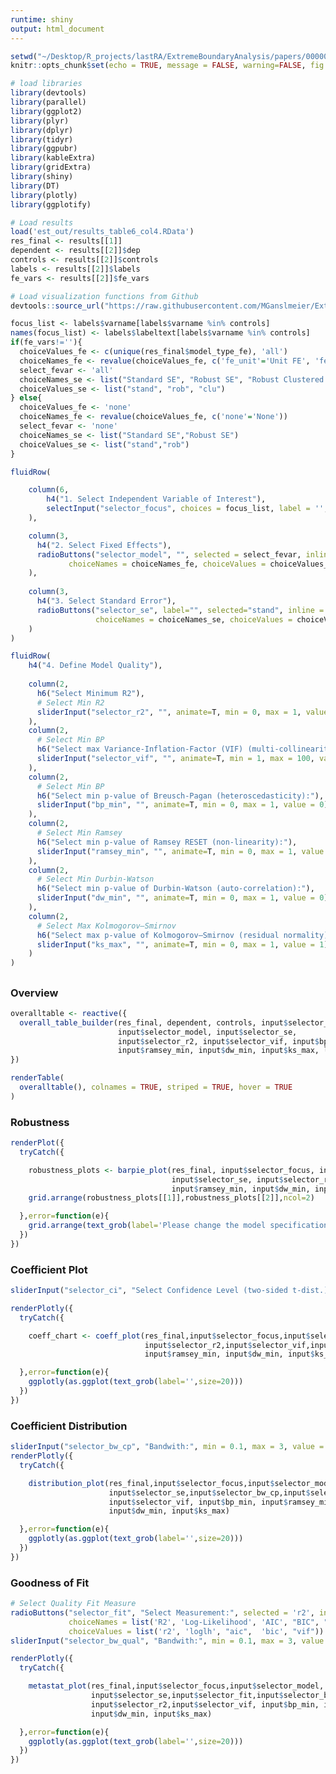```yaml
---
runtime: shiny
output: html_document
---
```


```r
setwd("~/Desktop/R_projects/lastRA/ExtremeBoundaryAnalysis/papers/0000000000")
knitr::opts_chunk$set(echo = TRUE, message = FALSE, warning=FALSE, fig.width=12, root.dir='')
```

```r
# load libraries
library(devtools)
library(parallel)
library(ggplot2) 
library(plyr)
library(dplyr)
library(tidyr)
library(ggpubr)
library(kableExtra)
library(gridExtra)
library(shiny)
library(DT)
library(plotly)
library(ggplotify)
```

```r
# Load results
load('est_out/results_table6_col4.RData')
res_final <- results[[1]]
dependent <- results[[2]]$dep
controls <- results[[2]]$controls
labels <- results[[2]]$labels
fe_vars <- results[[2]]$fe_vars

# Load visualization functions from Github
devtools::source_url("https://raw.githubusercontent.com/MGanslmeier/ExtremeBoundaryAnalysis/master/src/2build_graph/wrapper.R?token=AKADO6G2YTKJ5GLHOLIHSIC56QNRC")
```

```r
focus_list <- labels$varname[labels$varname %in% controls]
names(focus_list) <- labels$labeltext[labels$varname %in% controls]
if(fe_vars!=''){
  choiceValues_fe <- c(unique(res_final$model_type_fe), 'all')
  choiceNames_fe <- revalue(choiceValues_fe, c('fe_unit'='Unit FE', 'fe_time'='Time FE', 'none'='None', 'both'='Both', 'all'='all Models'))
  select_fevar <- 'all'
  choiceNames_se <- list("Standard SE", "Robust SE", "Robust Clustered Unit SE")
  choiceValues_se <- list("stand", "rob", "clu")
} else{
  choiceValues_fe <- 'none'
  choiceNames_fe <- revalue(choiceValues_fe, c('none'='None'))
  select_fevar <- 'none'
  choiceNames_se <- list("Standard SE","Robust SE")
  choiceValues_se <- list("stand","rob")
}

fluidRow(

    column(6,
        h4("1. Select Independent Variable of Interest"),
        selectInput("selector_focus", choices = focus_list, label = '', selected='')
    ),

    column(3,
      h4("2. Select Fixed Effects"),
      radioButtons("selector_model", "", selected = select_fevar, inline = F,
             choiceNames = choiceNames_fe, choiceValues = choiceValues_fe)
    ),
    
    column(3,
      h4("3. Select Standard Error"),
      radioButtons("selector_se", label="", selected="stand", inline = F, 
                   choiceNames = choiceNames_se, choiceValues = choiceValues_se)
    )
)

fluidRow(
    h4("4. Define Model Quality"),
    
    column(2,
      h6("Select Minimum R2"),
      # Select Min R2
      sliderInput("selector_r2", "", animate=T, min = 0, max = 1, value = 0)
    ),
    column(2,
      # Select Min BP
      h6("Select max Variance-Inflation-Factor (VIF) (multi-collinearity)"),
      sliderInput("selector_vif", "", animate=T, min = 1, max = 100, value = 100)
    ),  
    column(2,
      # Select Min BP
      h6("Select min p-value of Breusch-Pagan (heteroscedasticity):"),
      sliderInput("bp_min", "", animate=T, min = 0, max = 1, value = 0)
    ),
    column(2,
      # Select Min Ramsey
      h6("Select min p-value of Ramsey RESET (non-linearity):"),
      sliderInput("ramsey_min", "", animate=T, min = 0, max = 1, value = 0)
    ),
    column(2,
      # Select Min Durbin-Watson
      h6("Select min p-value of Durbin-Watson (auto-correlation):"),
      sliderInput("dw_min", "", animate=T, min = 0, max = 1, value = 0)
    ),
    column(2,
      # Select Max Kolmogorov–Smirnov
      h6("Select max p-value of Kolmogorov–Smirnov (residual normality):"),
      sliderInput("ks_max", "", animate=T, min = 0, max = 1, value = 1)
    )
)


```

## {.tabset}
### Overview
```r
overalltable <- reactive({
  overall_table_builder(res_final, dependent, controls, input$selector_focus,
                        input$selector_model, input$selector_se,
                        input$selector_r2, input$selector_vif, input$bp_min, 
                        input$ramsey_min, input$dw_min, input$ks_max, labels)
})

renderTable(
  overalltable(), colnames = TRUE, striped = TRUE, hover = TRUE
)
```

### Robustness
```r
renderPlot({
  tryCatch({

    robustness_plots <- barpie_plot(res_final, input$selector_focus, input$selector_model,
                                    input$selector_se, input$selector_r2, input$selector_vif, input$bp_min,
                                    input$ramsey_min, input$dw_min, input$ks_max)
    grid.arrange(robustness_plots[[1]],robustness_plots[[2]],ncol=2)

  },error=function(e){
    grid.arrange(text_grob(label='Please change the model specification -- no results meet your model criteria you set above',size=20),ncol=1)
  })
})

```

### Coefficient Plot {.active}
```r
sliderInput("selector_ci", "Select Confidence Level (two-sided t-dist.):", min = 60, max = 99.9, value = 95)

renderPlotly({
  tryCatch({

    coeff_chart <- coeff_plot(res_final,input$selector_focus,input$selector_model,input$selector_se,
                              input$selector_r2,input$selector_vif,input$selector_ci, input$bp_min, 
                              input$ramsey_min, input$dw_min, input$ks_max, labels)

  },error=function(e){
    ggplotly(as.ggplot(text_grob(label='',size=20)))
  })
})

```

### Coefficient Distribution
```r
sliderInput("selector_bw_cp", "Bandwith:", min = 0.1, max = 3, value = 1.5)
renderPlotly({
  tryCatch({

    distribution_plot(res_final,input$selector_focus,input$selector_model,
                      input$selector_se,input$selector_bw_cp,input$selector_r2,
                      input$selector_vif, input$bp_min, input$ramsey_min, 
                      input$dw_min, input$ks_max)

  },error=function(e){
    ggplotly(as.ggplot(text_grob(label='',size=20)))
  })
})
```

### Goodness of Fit
```r
# Select Quality Fit Measure
radioButtons("selector_fit", "Select Measurement:", selected = 'r2', inline = T,
             choiceNames = list('R2', 'Log-Likelihood', 'AIC', "BIC", "VIF"),
             choiceValues = list('r2', 'loglh', "aic",  'bic', "vif"))
sliderInput("selector_bw_qual", "Bandwith:", min = 0.1, max = 3, value = 1.5)

renderPlotly({
  tryCatch({

    metastat_plot(res_final,input$selector_focus,input$selector_model,
                  input$selector_se,input$selector_fit,input$selector_bw_qual,
                  input$selector_r2,input$selector_vif, input$bp_min, input$ramsey_min, 
                  input$dw_min, input$ks_max)

  },error=function(e){
    ggplotly(as.ggplot(text_grob(label='',size=20)))
  })
})
```

